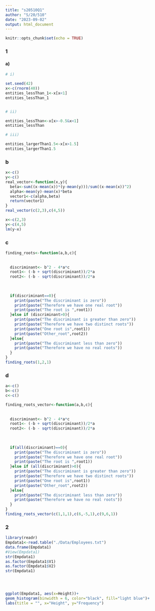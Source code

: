 ```yaml
---
title: "s20510Q1"
author: "S/20/510"
date: "2023-09-02"
output: html_document
---
```


```r
knitr::opts_chunk$set(echo = TRUE)
```

### 1
#### a)
```r
# i)

set.seed(42)
x<-c(rnorm(40))
entities_lessThan_1<-x[x<1]
entities_lessThan_1


# ii)

entities_lessThan<-x[x>-0.5&x<1]
entities_lessThan

# iii)

entities_largerThan1.5<-x[x>1.5]
entities_largerThan1.5
```

### b
```r
x<-c()
y<-c()
real_vector<-function(x,y){
  beta<-sum((x-mean(x))*(y-mean(y)))/sum((x-mean(x))^2)
  alpha<-mean(y)-mean(x)*beta
  vector1<-c(alpha,beta)
  return(vector1)
}
real_vector(c(2,3),c(4,5))

x<-c(2,3)
y<-c(4,5)
lm(y~x)
```

### c
```r
finding_roots<-function(a,b,c){ 
  
  
  discriminant<- b^2 - 4*a*c
  root1<- (-b + sqrt(discriminant))/2*a
  root2<- (-b - sqrt(discriminant))/2*a
  
  
  
  if(discriminant==0){
    print(paste("The discriminant is zero"))
    print(paste("Therefore we have one real root"))
    print(paste("The root is ",root1))
  }else if (discriminant>0){
    print(paste("The discriminant is greater than zero"))
    print(paste("Therefore we have two distinct roots"))
    print(paste("One root is",root1))
    print(paste("Other_root",root2))
  }else{
    print(paste("The discriminant less than zero"))
    print(paste("Therefore we have no real roots"))
  }
}
finding_roots(1,2,1)
```

### d
```r
a<-c()
b<-c()
c<-c()

finding_roots_vector<-function(a,b,c){ 
  
  
  discriminant<- b^2 - 4*a*c
  root1<- (-b + sqrt(discriminant))/2*a
  root2<- (-b - sqrt(discriminant))/2*a
  
  
  
  if(all(discriminant)==0){
    print(paste("The discriminant is zero"))
    print(paste("Therefore we have one real root"))
    print(paste("The root is ",root1))
  }else if (all(discriminant)>0){
    print(paste("The discriminant is greater than zero"))
    print(paste("Therefore we have two distinct roots"))
    print(paste("One root is",root1))
    print(paste("Other_root",root2))
  }else{
    print(paste("The discriminant less than zero"))
    print(paste("Therefore we have no real roots"))
  }
}
finding_roots_vector(c(1,1,1),c(6,-5,1),c(9,6,1))
```

### 2
```r

library(readr)
Empdata1<-read.table("./Data/Employees.txt")
data.frame(Empdata1)
#View(Empdata1)
str(Empdata1)
as.factor(Empdata1$V1)
as.factor(Empdata1$V2)
str(Empdata1)




ggplot(Empdata1, aes(x=Height))+
geom_histogram(binwidth = 6, color="black", fill="light blue")+
labs(title = "", x="Height", y="Frequency")
```




